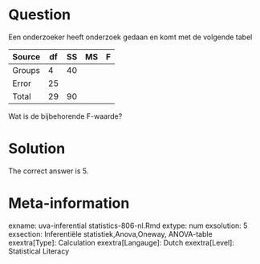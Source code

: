 Question
========

Een onderzoeker heeft onderzoek gedaan en komt met de volgende tabel

|Source|df|SS|MS|F|
|-|-|-|-|-|
|Groups|4|40| | |
|Error|25| | | |
|Total|29|90| | |

Wat is de bijbehorende F-waarde?

Solution
========

The correct answer is 5.

Meta-information
================
exname: uva-inferential statistics-806-nl.Rmd 
extype: num 
exsolution: 5
exsection: Inferentiële statistiek,Anova,Oneway, ANOVA-table 
exextra[Type]: Calculation
exextra[Langauge]: Dutch 
exextra[Level]: Statistical Literacy 

